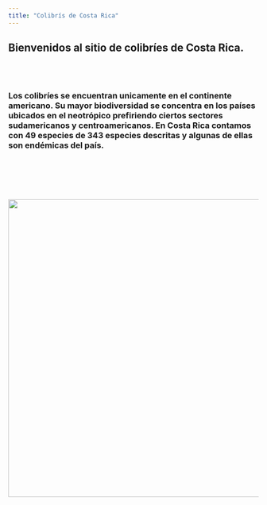 ---
title: "Colibrís de Costa Rica"
---

## Bienvenidos al sitio de colibríes de Costa Rica.

\
\

### Los colibríes se encuentran unicamente en el continente americano. Su mayor biodiversidad se concentra en los países ubicados en el neotrópico prefiriendo ciertos sectores sudamericanos y centroamericanos. En Costa Rica contamos con 49 especies de 343 especies descritas y algunas de ellas son endémicas del país.

\
\
\
\

<p align="center">
![](imagenes/colibris.jpg){width=600px}
</p>

\
\
\
\


